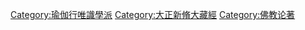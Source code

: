 [[Category:瑜伽行唯識學派|Category:瑜伽行唯識學派]]
[[Category:大正新脩大藏經|Category:大正新脩大藏經]]
[[Category:佛教论著|Category:佛教论著]]